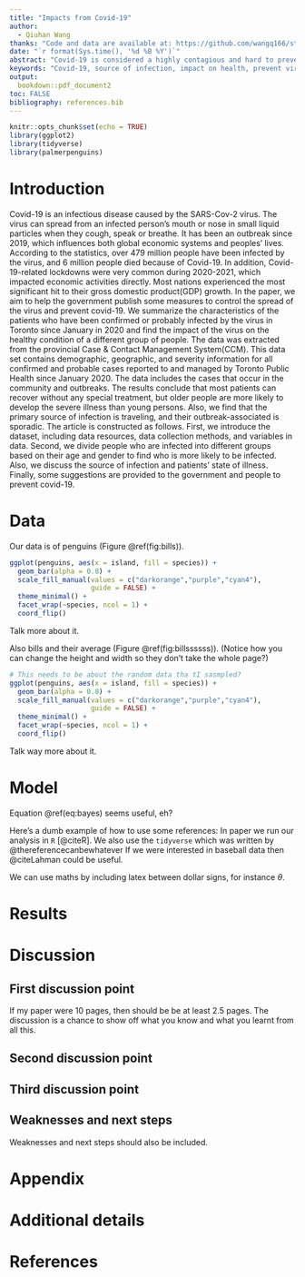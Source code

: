 ```yaml
---
title: "Impacts from Covid-19"
author: 
  - Qiuhan Wang
thanks: "Code and data are available at: https://github.com/wangq166/starter_folder.git."
date: "`r format(Sys.time(), '%d %B %Y')`"
abstract: "Covid-19 is considered a highly contagious and hard to prevent virus and it breakouts in 2019, which profoundly influenced global economics and peoples’ lives. Provincial Case & Contact Management System provides confirmed cases numbers and extra information. To help the government and citizens control the spread of the virus, we analyze the characteristics of people who are more likely to be infected and how do they be infected. We find that covid-19 can infect people of any age, and their main infected resource is traveling, but it brings more severe results to the elder. "
keywords: "Covid-19, source of infection, impact on health, prevent virus"
output:
  bookdown::pdf_document2
toc: FALSE
bibliography: references.bib
---
```


```r
knitr::opts_chunk$set(echo = TRUE)
library(ggplot2)
library(tidyverse)
library(palmerpenguins)
```

# Introduction

Covid-19 is an infectious disease caused by the SARS-Cov-2 virus. The virus can spread from an infected person’s mouth or nose in small liquid particles when they cough, speak or breathe. It has been an outbreak since 2019, which influences both global economic systems and peoples’ lives. According to the statistics, over 479 million people have been infected by the virus, and 6 million people died because of Covid-19. In addition, Covid-19-related lockdowns were very common during 2020-2021, which impacted economic activities directly. Most nations experienced the most significant hit to their gross domestic product(GDP) growth. In the paper, we aim to help the government publish some measures to control the spread of the virus and prevent covid-19. We summarize the characteristics of the patients who have been confirmed or probably infected by the virus in Toronto since January in 2020 and find the impact of the virus on the healthy condition of a different group of people. 
The data was extracted from the provincial Case & Contact Management System(CCM). This data set contains demographic, geographic, and severity information for all confirmed and probable cases reported to and managed by Toronto Public Health since January 2020. The data includes the cases that occur in the community and outbreaks. The results conclude that most patients can recover without any special treatment, but older people are more likely to develop the severe illness than young persons. Also, we find that the primary source of infection is traveling, and their outbreak-associated is sporadic.
The article is constructed as follows. First, we introduce the dataset, including data resources, data collection methods, and variables in data. Second, we divide people who are infected into different groups based on their age and gender to find who is more likely to be infected. Also, we discuss the source of infection and patients’ state of illness. Finally, some suggestions are provided to the government and people to prevent covid-19.



# Data

Our data is of penguins (Figure \@ref(fig:bills)).

```r
ggplot(penguins, aes(x = island, fill = species)) +
  geom_bar(alpha = 0.8) +
  scale_fill_manual(values = c("darkorange","purple","cyan4"),
                    guide = FALSE) +
  theme_minimal() +
  facet_wrap(~species, ncol = 1) +
  coord_flip()
```

Talk more about it.

Also bills and their average (Figure \@ref(fig:billssssss)). (Notice how you can change the height and width so they don't take the whole page?)

```r

# This needs to be about the random data tha tI sasmpled?
ggplot(penguins, aes(x = island, fill = species)) +
  geom_bar(alpha = 0.8) +
  scale_fill_manual(values = c("darkorange","purple","cyan4"),
                    guide = FALSE) +
  theme_minimal() +
  facet_wrap(~species, ncol = 1) +
  coord_flip()
```

Talk way more about it. 



# Model

\begin{equation}
Pr(\theta | y) = \frac{Pr(y | \theta) Pr(\theta)}{Pr(y)}  (\#eq:bayes)
\end{equation}

Equation \@ref(eq:bayes) seems useful, eh?

Here's a dumb example of how to use some references: In paper we run our analysis in `R` [@citeR]. We also use the `tidyverse` which was written by @thereferencecanbewhatever If we were interested in baseball data then @citeLahman could be useful. 

We can use maths by including latex between dollar signs, for instance $\theta$.


# Results

# Discussion

## First discussion point

If my paper were 10 pages, then should be be at least 2.5 pages. The discussion is a chance to show off what you know and what you learnt from all this. 

## Second discussion point

## Third discussion point

## Weaknesses and next steps

Weaknesses and next steps should also be included.

\newpage

\appendix

# Appendix {-}


# Additional details


\newpage


# References


